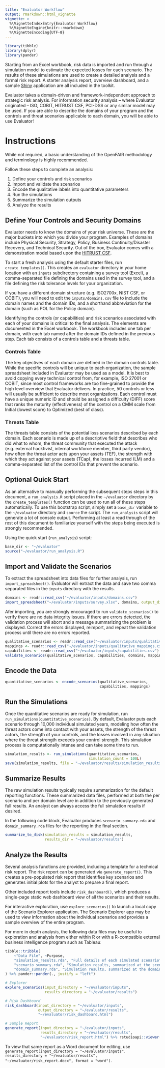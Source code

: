 ```yaml
---
title: "Evaluator Workflow"
output: rmarkdown::html_vignette
vignette: >
  %\VignetteIndexEntry{Evaluator Workflow}
  %\VignetteEngine{knitr::rmarkdown}
  %\VignetteEncoding{UTF-8}
---
```


```r
library(tibble)
library(dplyr)
library(pander)
```

Starting from an Excel workbook, risk data is imported and run through a 
simulation model to estimate the expected losses for each scenario. The 
results of these simulations are used to create a detailed analysis and a 
formal risk report. A starter analysis report, overview dashboard, and a sample 
[Shiny](https://shiny.rstudio.com/) application are all included in the toolkit.

Evaluator takes a domain-driven and framework-independent approach to strategic 
risk analysis. For information security analysis -- where Evaluator originated --
ISO, COBIT, HITRUST CSF, PCI-DSS or any similar model may be used.
If you are able to describe the domains of your program and the controls and 
threat scenarios applicable to each domain, you will be able to use Evaluator!

# Instructions

While not required, a basic understanding of the OpenFAIR methodology and 
terminology is highly recommended.

Follow these steps to complete an analysis:

1. Define your controls and risk scenarios
2. Import and validate the scenarios
3. Encode the qualitative labels into quantitative parameters
4. Run the simulations
5. Summarize the simulation outputs
6. Analyze the results

## Define Your Controls and Security Domains

Evaluator needs to know the domains of your risk universe. These are the major 
buckets into which you divide your program. Examples of domains include 
Physical Security, Strategy, Policy, Business Continuity/Disaster 
Recovery, and Technical Security. Out of the box, Evaluator comes with a 
demonstration model based upon the 
[HITRUST CSF](https://hitrustalliance.net/hitrust-csf/).

To start a fresh analysis using the default starter files, run 
`create_templates()`. This creates an `evaluator` directory in your home 
location with an `inputs` subdirectory containing a survey tool (Excel), a 
comma-separated file defining the domains used in the survey tool, and a file 
defining the risk tolerance levels for your organization.

If you have a different domain structure (e.g. ISO2700x, NIST CSF, or COBIT), 
you will need to edit the `inputs/domains.csv` file to include the domain 
names and the domain IDs, and a shorthand abbreviation for the domain (such as 
POL for the Policy domain).

Identifying the controls (or capabilities) and risk scenarios associated with 
each of your domains is critical to the final analysis. The elements are 
documented in the Excel workbook. The workbook includes one tab per domain, with 
each tab named after the domain IDs defined in the previous step. Each tab 
consists of a controls table and a threats table.

### Controls Table

The key objectives of each domain are defined in the domain controls table. 
While the specific controls will be unique to each organization, the 
sample spreadsheet included in Evaluator may be used as a model. It is best to
avoid copying every technical control from, for example, ISO 27001 or COBIT, 
since most control frameworks are too fine-grained to provide the high level 
overview that Evaluator delivers. In practice, 50 controls or less will 
usually be sufficient to describe most organizations. Each control must have a 
unique numeric ID and should be assigned a difficulty (DIFF) score that ranks 
the maturity (effectiveness) of the control on a CMM scale from Initial 
(lowest score) to Optimized (best of class).

### Threats Table

The threats table consists of the potential loss scenarios described by each 
domain. Each scenario is made up of a descriptive field that describes who did 
what to whom, the threat community that executed the attack (e.g. external 
hacktivist, internal workforce member, third party vendor), how often the 
threat actor acts upon your assets (TEF),  the strength with which they act 
against your assets (TCap), the losses incurred (LM) and a comma-separated 
list of the control IDs that prevent the scenario.

## Optional Quick Start

As an alternative to manually performing the subsequent steps steps in 
this document, a `run_analysis.R` script placed in the `~/evaluator` directory 
by the `create_templates()` function can be used to run all of these steps 
automatically. To use this bootstrap script, simply set a `base_dir` variable 
to the `~/evaluator` directory and `source` the script. The `run_analysis` 
script will generate a lot of console output. Performing at least a read 
through of the rest of this document to familiarize yourself with the steps 
being executed is strongly recommended.

Using the quick start (`run_analysis`) script:

```r
base_dir <- "~/evaluator"
source("~/evaluator/run_analysis.R")
```

## Import and Validate the Scenarios

To extract the spreadsheet into data files for further analysis, run 
`import_spreadsheet()`. Evaluator will extract the data and 
save two comma separated files in the `inputs` directory with the results. 

```r
domains <- readr::read_csv("~/evaluator/inputs/domains.csv")
import_spreadsheet("~/evaluator/inputs/survey.xlsx", domains, output_dir = "~/evaluator/inputs")
```

Afer importing, you are strongly encouraged to run `validate_scenarios()` 
to verify there are no data integrity issues. If there are errors detected, 
the validation process will abort and a message summarizing the problem is 
displayed. Correct the errors displayed, reimport, and repeat the validation 
process until there are no errors reported. 
 
```r
qualitative_scenarios <- readr::read_csv("~/evaluator/inputs/qualitative_scenarios.csv")
mappings <- readr::read_csv("~/evaluator/inputs/qualitative_mappings.csv")
capabilities <- readr::read_csv("~/evaluator/inputs/capabilities.csv")
validate_scenarios(qualitative_scenarios, capabilities, domains, mappings)
```

## Encode the Data

```r
quantitative_scenarios <- encode_scenarios(qualitative_scenarios, 
                                           capabilities, mappings)
```

## Run the Simulations

Once the quantitative scenarios are ready for simulation, run 
`run_simulations(quantitative_scenarios)`. By default, 
Evaluator puts each scenario through 10,000 individual simulated years, 
modeling how often the threat actors come into contact with your assets,
the strength of the threat actors, the strength of your controls, and the 
losses involved in any situation where the threat strength exceeds your 
control strength. This simulation process is computationally intense and can 
take some time to run. 

```r
simulation_results <- run_simulations(quantitative_scenarios, 
                                      simulation_count = 100L)
save(simulation_results, file = "~/evaluator/results/simulation_results.rda")
```

## Summarize Results

The raw simulation results typically require summarization for the default 
reporting functions. These summarized data files, performed at both the 
per scenario and per domain level are in addition to the previously generated 
full results. An analyst can always access the full simulation results if 
desired.

In the following code block, Evaluator produces `scenario_summary.rda` and 
`domain_summary.rda` files for the reporting in the final section.

```r
summarize_to_disk(simulation_results = simulation_results, 
                  results_dir = "~/evaluator/results")
```

## Analyze the Results

Several analysis functions are provided, including a template for a technical 
risk report. The risk report can be generated via `generate_report()`.
This creates a pre-populated risk report that identifies key scenarios 
and generates initial plots for the analyst to prepare a final report. 

Other included report tools include `risk_dashboard()`, which produces a 
single-page static web dashboard view of all the scenarios and their results.

For interactive exploration, use `explore_scenarios()` to launch a local copy 
of the Scenario Explorer application. The Scenario Explorer app may be used to 
view information about the individual scenarios and provides a sample overview 
of the entire program. 

For more in depth analysis, the following data files may be useful to exploration 
and analysis from either within R or with a R-compatible external business 
intelligence program such as Tableau:

```r
tibble::tribble(
    ~"Data File", ~Purpose,
    "simulation_results.rda", "Full details of each simulated scenario",
    "scenario_summary.rda", "Simulation results, summarized at the scenario level",
    "domain_summary.rda", "Simulation results, summarized at the domain level"
) %>% pander::pander(., justify = "left")
```

```r
# Explorer
explore_scenarios(input_directory = "~/evaluator/inputs", 
                  results_directory = "~/evaluator/results")

# Risk Dashboard
risk_dashboard(input_directory = "~/evaluator/inputs", 
               output_directory = "~/evaluator/results", 
               "~/evaluator/risk_dashboard.html")

# Sample Report
generate_report(input_directory = "~/evaluator/inputs", 
                results_directory = "~/evaluator/results", 
                "~/evaluator/risk_report.html") %>% rstudioapi::viewer()
```

To view that same report as a Word document for editing, use 
`generate_report(input_directory = "~/evaluator/inputs", results_directory = "~/evaluator/results", "~/evaluator/risk_report.docx", format = "word")`.
